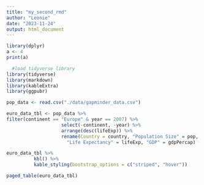 ```yaml
---
title: "my_second_rmd"
author: "Leonie"
date: "2023-11-24"
output: html_document
---
```


```r
library(dplyr)
a <- 4
print(a)
```

``` r
  #load tidyverse library
library(tidyverse)
library(markdown)
library(kableExtra)
library(ggpubr)

pop_data <- read.csv("./data/gapminder_data.csv")

euro_data_tbl <- pop_data %>% 
filter(continent == "Europe" & year == 2007) %>% 
                    select(-continent, -year) %>% 
                    arrange(desc(lifeExp)) %>% 
                    rename(Country = country, "Population Size" = pop, 
                      "Life Expectancy" = lifeExp, "GDP" = gdpPercap)
```


```r
euro_data_tbl %>% 
          kbl() %>%
          kable_styling(bootstrap_options = c("striped", "hover")) 
```

```r
paged_table(euro_data_tbl)
```

